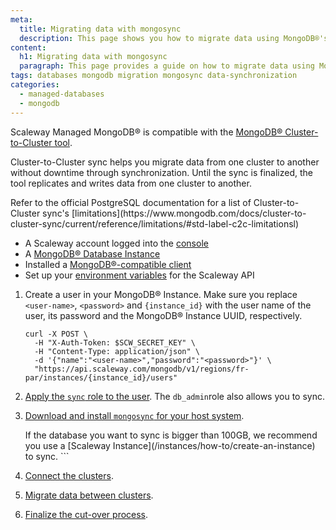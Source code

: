 ```yaml
---
meta:
  title: Migrating data with mongosync
  description: This page shows you how to migrate data using MongoDB®'s Cluster-to-Cluster tool
content:
  h1: Migrating data with mongosync
  paragraph: This page provides a guide on how to migrate data using MongoDB®'s Cluster-to-Cluster tool
tags: databases mongodb migration mongosync data-synchronization
categories:
  - managed-databases
  - mongodb
---
```


Scaleway Managed MongoDB® is compatible with the [MongoDB® Cluster-to-Cluster tool](https://www.mongodb.com/docs/cluster-to-cluster-sync/current/quickstart/#std-label-c2c-quickstart).

Cluster-to-Cluster sync helps you migrate data from one cluster to another without downtime through synchronization. Until the sync is finalized, the tool replicates and writes data from one cluster to another.


<Message type="important">
  Refer to the official PostgreSQL documentation for a list of Cluster-to-Cluster sync's [limitations](https://www.mongodb.com/docs/cluster-to-cluster-sync/current/reference/limitations/#std-label-c2c-limitationsl)
</Message>

<Macro id="requirements" />

  - A Scaleway account logged into the [console](https://console.scaleway.com)
  - A [MongoDB® Database Instance](/managed-mongodb-databases/how-to/create-a-database-instance/)
  - Installed a [MongoDB®-compatible client](https://www.mongodb.com/try/download/shell)
  - Set up your [environment variables](/scaleway-cli/reference-content/environment-variables/#reserved-environment-variables) for the Scaleway API

1. Create a user in your MongoDB® Instance. Make sure you replace `<user-name>`, `<password>` and `{instance_id}` with the user name of the user, its password and the MongoDB® Instance UUID, respectively.

    ```
    curl -X POST \
      -H "X-Auth-Token: $SCW_SECRET_KEY" \
      -H "Content-Type: application/json" \
      -d '{"name":"<user-name>","password":"<password>"}' \
      "https://api.scaleway.com/mongodb/v1/regions/fr-par/instances/{instance_id}/users"
    ```

2. [Apply the `sync` role to the user](/managed-mongodb-databases/how-to/manage-users/#how-to-apply-a-role-to-a-user). The `db_admin`role also allows you to sync.
3. [Download and install `mongosync` for your host system](https://www.mongodb.com/docs/cluster-to-cluster-sync/current/quickstart/#download-and-install-mongosync).

    <Message type="tip">
      If the database you want to sync is bigger than 100GB, we recommend you use a [Scaleway Instance](/instances/how-to/create-an-instance) to sync.
    </Message>
    ```
3. [Connect the clusters](https://www.mongodb.com/docs/cluster-to-cluster-sync/current/quickstart/#connect-the-clusters).

4. [Migrate data between clusters](https://www.mongodb.com/docs/cluster-to-cluster-sync/current/quickstart/#migrate-data-between-clusters).

5. [Finalize the cut-over process](https://www.mongodb.com/docs/cluster-to-cluster-sync/current/quickstart/#finalize-cutover-process).